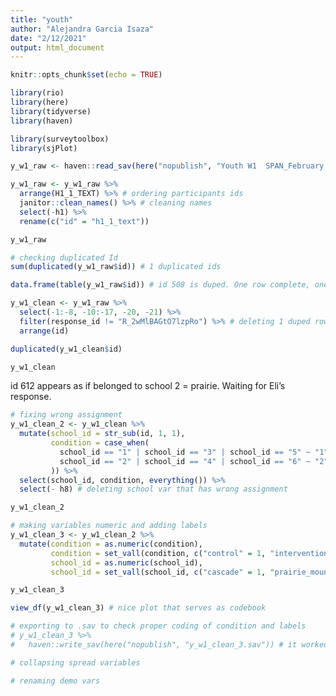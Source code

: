 ```yaml
---
title: "youth"
author: "Alejandra Garcia Isaza"
date: "2/12/2021"
output: html_document
---
```


```r
knitr::opts_chunk$set(echo = TRUE)

library(rio)
library(here)
library(tidyverse)
library(haven)

library(surveytoolbox)
library(sjPlot)
```


```r
y_w1_raw <- haven::read_sav(here("nopublish", "Youth W1  SPAN_February 10, 2021_10.31.sav"))

y_w1_raw <- y_w1_raw %>% 
  arrange(H1_1_TEXT) %>% # ordering participants ids
  janitor::clean_names() %>% # cleaning names
  select(-h1) %>% 
  rename(c("id" = "h1_1_text"))

y_w1_raw
```

```r
# checking duplicated Id
sum(duplicated(y_w1_raw$id)) # 1 duplicated ids

data.frame(table(y_w1_raw$id)) # id 508 is duped. One row complete, one row "false start"
```

```r
y_w1_clean <- y_w1_raw %>% 
  select(-1:-8, -10:-17, -20, -21) %>%
  filter(response_id != "R_2wMlBAGtO7lzpRo") %>% # deleting 1 duped row "false start" (id 508)
  arrange(id)

duplicated(y_w1_clean$id)

y_w1_clean
```

id 612 appears as if belonged to school 2 = prairie. Waiting for Eli's response. 

```r
# fixing wrong assignment
y_w1_clean_2 <- y_w1_clean %>%
  mutate(school_id = str_sub(id, 1, 1),
         condition = case_when(
           school_id == "1" | school_id == "3" | school_id == "5" ~ "1",
           school_id == "2" | school_id == "4" | school_id == "6" ~ "2"
         )) %>%
  select(school_id, condition, everything()) %>%
  select(- h8) # deleting school var that has wrong assignment

y_w1_clean_2
```

```r
# making variables numeric and adding labels  
y_w1_clean_3 <- y_w1_clean_2 %>%
  mutate(condition = as.numeric(condition),
         condition = set_vall(condition, c("control" = 1, "intervention" = 2)),
         school_id = as.numeric(school_id),
         school_id = set_vall(school_id, c("cascade" = 1, "prairie_mountain" = 2, "kelly" = 3, "ata" = 4, "briggs" = 5, "agnes_stewart" = 6))) # this worked!!!

y_w1_clean_3

view_df(y_w1_clean_3) # nice plot that serves as codebook
```

```r
# exporting to .sav to check proper coding of condition and labels
# y_w1_clean_3 %>%
#   haven::write_sav(here("nopublish", "y_w1_clean_3.sav")) # it worked, the .sav file has all 94 participants with the proper scale and the proper level labels.
```


```r
# collapsing spread variables


```


```r
# renaming demo vars


```

